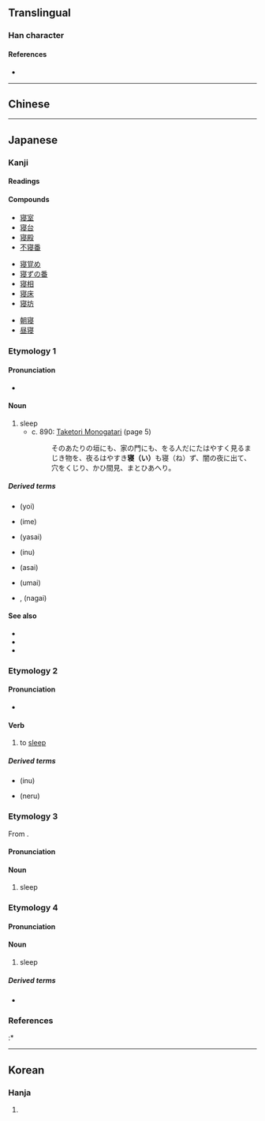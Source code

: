{{also|寢}}
{{character info/new}}
==Translingual==

===Han character===
{{Han char|rn=40|rad=宀|as=10|sn=13|four=|canj=JLME|ids=⿱宀⿰丬𠬶}}

====References====
* {{Han ref|kx=0290.121|dkj=07278|dj=0574.160|hdz=20946.070|uh=5BDD|ud=23517}}

----

==Chinese==
{{zh-see|寢|sv}}

----

==Japanese==
{{ja-kanji forms|寝|寢}}

===Kanji===
{{ja-kanji|grade=c|rs=宀10|kyu=寢}}

====Readings====
{{ja-readings
|goon=しん
|kanon=しん
|kun=ね-る, ね-かす, みたまや-, や-める
}}

====Compounds====
{{top3}}
* [[寝室]]
* [[寝台]]
* [[寝殿]]
* [[不寝番]]
{{mid3}}
* [[寝覚め]]
* [[寝ずの番]]
* [[寝相]]
* [[寝床]]
* [[寝坊]]
{{mid3}}
* [[朝寝]]
* [[昼寝]]
{{bottom}}

===Etymology 1===

====Pronunciation====
* {{IPA|/i/|lang=ja}}

====Noun====
{{ja-noun|い}}

# sleep
#* c. 890: [[w:Taketori Monogatari|Taketori Monogatari]] (page 5)
#*: そのあたりの垣にも、家の門にも、をる人だにたはやすく見るまじき物を、夜るはやすき'''寝（い）'''も寝（ね）ず、闇の夜に出て、穴をくじり、かひ間見、まとひあへり。

=====Derived terms=====
{{der-top}}
* {{l|ja|夜寝}} (yoi)
* {{l|ja|夢}} (ime)
* {{l|ja|安寝}} (yasai)
* {{l|ja|寝ぬ}} (inu)
{{der-mid}}
* {{l|ja|朝寝}} (asai)
* {{l|ja|熟寝}} (umai)
* {{l|ja|長寝}}, {{l|ja|長眠}} (nagai)
{{der-bottom}}

====See also====
* {{ja-r|眠る|ねむる}}
* {{ja-r|寝る|ねる}}
* {{ja-r|寝|ぬ}}

===Etymology 2===

====Pronunciation====
* {{IPA|/nu/|lang=ja}}

====Verb====
{{ja-verb|tr=intrans|type=ni|ぬ}}

# to [[sleep]]

=====Derived terms=====
* {{l|ja|寝ぬ}} (inu)
* {{l|ja|寝る}} (neru)

===Etymology 3===
{{ja-kanjitab|しん|yomi=o}}
From {{etyl|ltc|ja|sort=しん}} {{m|zh|寢|tr=tshim<sup>X</sup>||sleep}}.

====Pronunciation====
{{ja-pron|yomi=o|しん|acc=1|acc_ref=DJR,NHK}}

====Noun====
{{ja-noun|しん}}

# sleep

===Etymology 4===
{{ja-kanjitab|ね|yomi=k}}

====Pronunciation====
{{ja-pron|yomi=k|ね|acc=0|acc_ref=DJR,NHK}}

====Noun====
{{ja-noun|ね}}

# sleep

=====Derived terms=====
* {{ja-r|塒|ねぐら|[[roost]]}}

===References===
<references/>
:* {{cite-book
|last=Horiuchi
|first=Hideaki
|coauthors=Ken Akiyama
|title=[[w:Taketori Monogatari|Taketori Monogatari]], [[w:Ise Monogatari|Ise Monogatari]]
|publisher=[[w:Iwanami Shoten Publishing|Iwanami Shoten]]
|date=1997
|location=Tōkyō
|isbn=4-00-240017-4
}}

----

==Korean==

===Hanja===
{{ko-hanja|hangeul=침|rv=chim|mr=ch'im}}

# {{defn|lang=ko|sort=宀10}}
